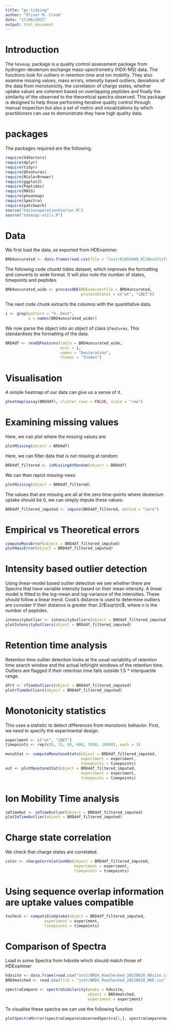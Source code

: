 ```yaml
---
title: "gc-tidying"
author: "Oliver M. Crook"
date: "17/06/2022"
output: html_document
---
```


# Introduction

The `hdxmsqc` package is a quality control assessment package
from hydrogen-deuterium exchange mass-spectrometry (HDX-MS) data. The functions
look for outliers in retention time and ion mobility. They also examine missing
values, mass errors, intensity based outliers, deviations of the data from
monotonicity, the correlation of charge states, whether uptake values
are coherent based on overlapping peptides and finally the similarity of the
observed to the theoretical spectra observed. This package is designed
to help those performing iterative quality control through manual inspection
but also a set of metric and visualizations by which practitioners can use
to demonstrate they have high quality data. 


# packages

The packages required are the following.

```r
require(S4Vectors)
require(dplyr)
require(tidyr)
require(QFeatures)
require(RColorBrewer)
require(ggplot2)
require(Peptides)
require(MASS)
require(pheatmap)
require(Spectra)
require(patchwork)
source("hdxincoperationFourier.R")
source("hdxmsqc-utils.R")
```

# Data

We first load the data, as exported from HDExaminer. 

```r
BRD4uncurated <- data.frame(read.csv(file = "inst/ELN55049_AllResultsTables_Uncurated.csv"))
```

The following code chunkt tidies dataset, which improves the formatting and converts
to wide format. It will also note the number of states, timepoints and peptides.
```r
BRD4uncurated_wide <- processHDE(HDExaminerFile = BRD4uncurated,
                                 proteinStates = c("wt", "iBET"))
```
The next code chunk extracts the columns with the quantitative data. 
```r
i <- grep(pattern = "X..Deut",
          x = names(BRD4uncurated_wide))
```

We now parse the object into an object of class `Qfeatures`. This standardises
the formatting of the data.
```r
BRD4df <- readQFeatures(table = BRD4uncurated_wide,
                        ecol = i,
                        names = "Deuteration",
                        fnames = "fnames")
```

# Visualisation

A simple heatmap of our data can give us a sense of it.

```r
pheatmap(assay(BRD4df), cluster_rows = FALSE, scale = "row")
```
# Examining missing values

Here, we can plot where the missing values are:
```r
plotMissing(object = BRD4df)
```

Here, we can filter data that is not missing at random:
```r
BRD4df_filtered <- isMissingAtRandom(object = BRD4df)
```
We can then replot missing-ness:

```r
plotMissing(object = BRD4df_filtered)
```
The values that are missing are all at the zero time-points where deuterium
uptake should be 0, we can simply impute these values.

```r
BRD4df_filtered_imputed <- impute(BRD4df_filtered, method = "zero")
```

# Empirical vs Theoretical errors



```r
computeMassError(object = BRD4df_filtered_imputed)
plotMassError(object = BRD4df_filtered_imputed)
```

# Intensity based outlier detection

Using linear-model based outlier detection we see whether there
are Spectra that have variable intensity based on their mean intensity. A linear
model is fitted to the log-mean and log-variance of the intensities. These
should follow a linear trend. Cook's distance is used to determine outliers are
consider if their distance is greater than 2/$\sqrt(n)$, where $n$ is the 
number of peptides.

```r
intensityOutlier <- intensityOutliers(object = BRD4df_filtered_imputed)
plotIntensityOutliers(object = BRD4df_filtered_imputed)
```

# Retention time analysis

Retention time outlier detection looks at the
usual variability of retention time search window and the
actual left/right windows of the retention time. Outliers are flagged
if their retention time falls outside 1.5 * interquartile range.

```r
dfrt <- rTimeOutliers(object = BRD4df_filtered_imputed)
plotrTimeOutliers(object = BRD4df_filtered_imputed)
```

# Monotonicity statistics 

This uses a statistic to detect differences from monotonic behavior. First,
we need to specify the experimental design.

```r
experiment <- c("wt", "iBET")
timepoints <- rep(c(0, 15, 60, 600, 3600, 14000), each = 3)
```

```r
monoStat <- computeMonotoneStats(object = BRD4df_filtered_imputed,
                                 experiment = experiment, 
                                 timepoints = timepoints)
out <- plotMonotoneStat(object = BRD4df_filtered_imputed,
                                 experiment = experiment, 
                                 timepoints = timepoints)
```

# Ion Mobility Time analysis

```r
imTimeOut <- imTimeOutlier(object = BRD4df_filtered_imputed)
plotImTimeOutlier(object = BRD4df_filtered_imputed)
```
# Charge state correlation

We check that charge states are correlated.

```r
csCor <- chargeCorrelationHdx(object = BRD4df_filtered_imputed,
                              experiment = experiment,
                              timepoints = timepoints)
```

# Using sequence overlap information are uptake values compatible


```r
tocheck <- compatibleUptake(object = BRD4df_filtered_imputed,
                 experiment = experiment,
                 timepoints = timepoints)
```

# Comparison of Spectra

Load in some Spectra from hdxsite which should match those of HDExaminer
```r
hdxsite <- data.frame(read.csv("inst/BRD4_RowChecked_20220628_HDsite.csv", header = TRUE, fileEncoding = 'UTF-8-BOM'))
BRD4matched <- read.csv(file = "inst/BRD4_RowChecked_20220628_HDE.csv", header = TRUE, fileEncoding = 'UTF-8-BOM')
```

```r
spectraCompare <- spectraSimilarity(peaks = hdxsite,
                                    object = BRD4matched, 
                                    experiment = experiment)
```

To visualise these spectra we can use the following function

```r
plotSpectraMirror(spectraCompare$observedSpectra[1,], spectraCompare$matchedSpectra[1,], ppm = 300)
```
